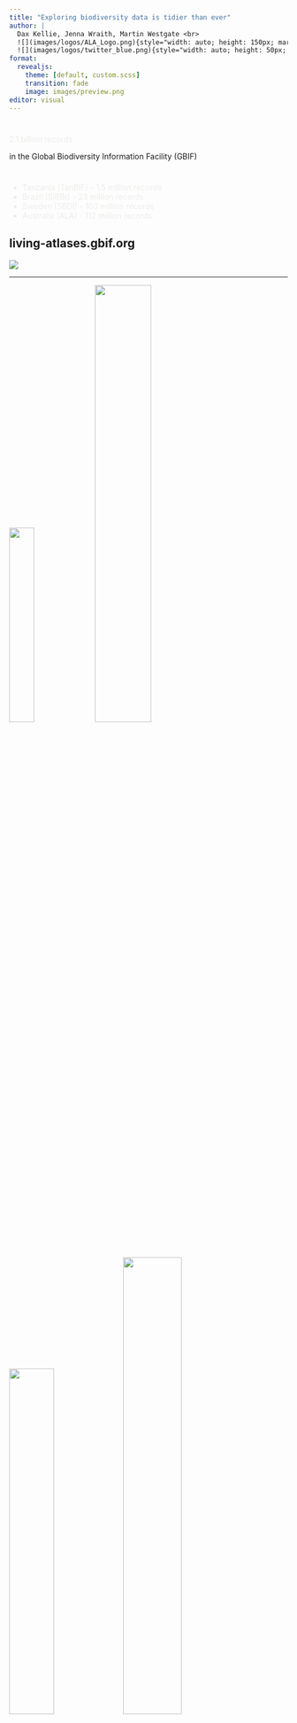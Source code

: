 ```yaml
---
title: "Exploring biodiversity data is tidier than ever"
author: |
  Dax Kellie, Jenna Wraith, Martin Westgate <br>
  ![](images/logos/ALA_Logo.png){style="width: auto; height: 150px; margin-top: 80px"} ![](images/logos/NCRIS_logo.png){style="width: auto; height: 150px; margin-top: 80px"} ![](images/logos/CSIRO_logo.png){style="width: auto; height: 150px; margin-top: 80px"} <br>
  ![](images/logos/twitter_blue.png){style="width: auto; height: 50px; float:left; margin-top: 20px"} <span style = "float:left; margin-top: 20px">   @daxkellie <span/>
format: 
  revealjs: 
    theme: [default, custom.scss] 
    transition: fade
    image: images/preview.png
editor: visual
---
```


#  {background-color="#222322" auto-animate="true" transition="convex"}

::: {.r-fit-text style="color: #EEECEA;"}
2.1 billion records
:::

in the Global Biodiversity Information Facility (GBIF)

#  {background-color="#222322" auto-animate="true"}

::: {style="color: #EEECEA;"}
-   Tanzania (TanBIF) - 1.5 million records
-   Brazil (SiBBr) - 23 million records
-   Sweden (SBDI) - 103 million records
-   Australia (ALA) - 112 million records
:::

## living-atlases.gbif.org {background-color="#222322" transition="slide"}

![](images/living_atlases.PNG)

------------------------------------------------------------------------

![](images/logos/ALA_Logo.png){.absolute bottom="30" left="20" height="auto" width="30%"} ![](images/ganggang.jfif){.clipped .absolute top="20" left="-60" height="auto" width="45%"} ![](images/pixie-mushroom.jfif){.clipped .absolute top="238" left="220" height="auto" width="40%"} ![](images/peacock-spider.jfif){.clipped .absolute top="-20" left="460" height="auto" width="46%"} ![](images/sturts-desert-pea.jfif){.clipped .absolute top="260" right="10" height="auto" width="32%"} ![](images/wobbegong.jfif){.clipped .absolute top="0" right="0" height="auto" width="30%"} ![](images/wombat.jfif){.clipped .absolute top="50" left="245" height="auto" width="35%"} ![](images/gecko.jfif){.clipped .absolute bottom="100" left="460" height="auto" width="30%"}

------------------------------------------------------------------------

::: r-hstack
![](images/logos/Rlogo.svg){data-id="box1" height="300"}
:::

##  {background-image="images/logos/tidylogos.png" background-color="#000" background-size="50%" background-position="center" transition="slide"}

## `taxize` & `rgbif` {auto-animate="true" auto-animate-easing="ease-in-out"}

::: r-hstack
![](images/logos/rgbiflogo.png){data-id="box2" auto-animate-delay="0.1" height="250"}

![](images/logos/taxizelogo.png){data-id="box3" auto-animate-delay="0.2" height="250"}
:::

## `taxize` & `rgbif`

```r
library(taxize)
as.tsn(get_tsn("Quercus douglasii"))
```

## `taxize` & `rgbif`

A simple example

```r
library(rgbif)
occ_download(
  pred("taxonKey", 2436775), 
  pred("hasGeospatialIssue", FALSE),
  pred("hasCoordinate", TRUE),
  pred("occurrenceStatus","PRESENT"), 
  pred_not(pred_in("basisOfRecord",c("FOSSIL_SPECIMEN","LIVING_SPECIMEN"))),
  format = "SIMPLE_CSV"
)
```

## `taxize` & `rgbif`

A not-so-simple example

```r
occ_download(
type="and",
    pred("taxonKey", 2436775),
    pred("hasGeospatialIssue", FALSE),
    pred("hasCoordinate", TRUE),
    pred("occurrenceStatus","PRESENT"), 
    pred_gte("year", 1900),
    pred_not(pred_in("basisOfRecord",c("FOSSIL_SPECIMEN","LIVING_SPECIMEN"))),
  pred_or(
    pred("country","ZA"),
    pred("gadm","ETH")
    ),
  pred_or(
    pred_not(pred_in("establishmentMeans",c("MANAGED","INTRODUCED"))),
    pred_isnull("establishmentMeans")
    ),
  pred_or(  
    pred_lt("coordinateUncertaintyInMeters",10000),
    pred_isnull("coordinateUncertaintyInMeters")
    ),
format = "SIMPLE_CSV"
)
```

# `galah` {.galah transition="slide" auto-animate="true"}

![](images/logos/galah_logo.png){.absolute left="30%" top="40%"}

# `galah` {.galah auto-animate="true"}

::: columns
::: {.column width="30%"}
![](images/logos/galah_logo.png)
:::

::: {.column width="70%" style="margin-left:50px;"}
-   Query the ALA (and other national GBIF nodes)
-   Use tidy, pipe-able syntax
:::
:::

# Build a query {.galah}

## Record counts {.galah auto-animate="true" transition-speed="fast"}

```r
#| code-line-numbers: "|3|4|5"
#| output-location: fragment
library(galah)

galah_call() |>
  galah_identify("Eolophus roseicapilla") |> # galahs
  atlas_counts()
```

```r
galah_config(verbose = FALSE)
```

# `galah_filter` \n`galah_group_by` \n`galah_select` {.galah}

## Record counts {.galah auto-animate="true" transition-speed="fast"}

```r
#| code-line-numbers: "|3,4"
galah_call() |>
  galah_identify("Eolophus roseicapilla") |>
  galah_filter(year >= 2010,
               dataResourceName == "iNaturalist Australia") |>
  atlas_counts()
```


## Record counts {.galah auto-animate="true" transition-speed="fast"}

```r
#| code-line-numbers: "|5"
galah_call() |>
  galah_identify("Eolophus roseicapilla") |>
  galah_filter(year >= 2010,
               dataResourceName == "iNaturalist Australia") |>
  galah_group_by(year) |>
  atlas_counts()
```

## Record counts {.galah}

```r
galah_call() |>
  galah_identify("Cacatuidae") |> # cockatoos
  galah_filter(year >= 2019) |>
  galah_group_by(year, dataResourceName) |>
  atlas_counts()
```

## Species lists {.galah auto-animate="true" transition-speed="fast"}

```r
#| code-line-numbers: "|5"
galah_call() |>
  galah_identify("peramelidae") |> # bandicoots & bilbies
  galah_filter(year == 2021,
               cl22 == "New South Wales") |> # cl22 = states/territories id
  atlas_species()
```

![](images/bandicoot.jfif){.clipped .absolute width="300" right="3%" bottom="80"}\

## Species occurrences {.galah}

```r
#| code-line-numbers: "|2|8"
# Enter email
galah_config(email = "dax.kellie@csiro.au")

galah_call() |>
  galah_identify("peramelidae") |>
  galah_filter(year == 2021,
               cl22 == "New South Wales") |> # states/territories
  atlas_occurrences()
```

## Species occurrences {.galah auto-animate="true" transition-speed="fast"}

```r
#| code-line-numbers: "|8"
# Enter email
galah_config(email = "dax.kellie@csiro.au")

galah_call() |>
  galah_identify("peramelidae") |>
  galah_filter(year == 2021,
               cl22 == "New South Wales") |> # states/territories
  galah_select(scientificName, eventDate) |>
  atlas_occurrences()
```

```r
readRDS(file = here::here("data", "table_galah_select.rds"))
```

## Plot species occurrences {.galah}

```r
#| fig-cap: "Observations of Bandicoots & Bilbies in the Atlas of Living Australia in 2021"
#| output-location: slide
#| code-line-numbers: "|6-13|15-17|19-26"
library(galah)
library(ozmaps)
library(sf)
library(ggplot2)

# Enter email
galah_config(email = "dax.kellie@csiro.au")

# Download species occurrences
obs <- galah_call() |>
  galah_identify("peramelidae") |>
  galah_filter(year == 2021) |>
  atlas_occurrences()

# Ensure map uses correct projection
oz_wgs84 <- ozmap_data(data = "country") |>
  st_transform(crs = st_crs("WGS84"))

# Map points
ggplot(data = obs) + 
  geom_sf(data = oz_wgs84, 
          fill = "white") +
  geom_point(aes(x = decimalLongitude,
                 y = decimalLatitude), 
             color = "#78cccc") +
  theme_void()
```

# Query other Living Atlases from `galah`? {.galah}

## GBIF.ES {.galah auto-animate="true" transition-speed="fast"}

```r
galah_config(atlas = "Spain")

galah_call() |> atlas_counts()
```

## Biodiversitäts-Atlas Österreich {.galah auto-animate="true" transition-speed="fast"}

```r
galah_config(atlas = "Austria")

galah_call() |> atlas_counts()
```

# Share ways to code

## atlasoflivingaustralia.github.io/galah {.galah}

![](images/galah-pkgdown.PNG)

## labs.ala.org.au

![](images/ala-labs_home.PNG)

## labs.ala.org.au

![](images/ala-labs_posts.PNG)

## Downloading biodiversity data is tidier than ever

::: columns
::: {.column width="17%"}
![](images/logos/galah_logo.png)
:::

::: {.column width="80%" style="margin-left:15px; margin-right:15px;"}
-   `galah` makes downloading data like wrangling data with `dplyr`

-   Package architecture is flexible for other biodiversity databases

![](images/Varanusvarius.jpeg){.clipped .absolute width="250" right="3%" top="100"}\
![](images/Vanellustricolor.jpeg){.clipped .absolute width="250" right="3%" top="270"}\
![](images/Hydromyschrysogaster.jpeg){.clipped .absolute width="250" right="3%" top="440"}\
:::
:::

# Thank you {background-color="#222322"}

::: columns
::: {.column width="65%"}
```r
knitr::include_graphics("images/logos/ALA_Logo_Stacked_REV-RGB.png")
```
::: {layout-ncol=2}
![](images/logos/NCRIS_logo_REV.png){style="width: auto; height: 130px;"}![](images/logos/CSIRO_logo.png){style="width: auto; height: 130px;"} <br>
:::

![](images/logos/twitter_blue.png){style="width: auto; height: 50px; float:left; margin-top: 15px"} <span style = "float:left; margin-top: 20px; color:#fff; font-size:1em;"> @daxkellie <span/> 
:::

::: {.column width="30%"}
::: scrollable
::: credits
**Image credits**\
[Gang-gang Cockatoo: johnnewm (CC-BY-NC 4.0)](https://biocache.ala.org.au/occurrences/35529f29-2c14-4bc7-8d61-6d55d6ac4054)\
[Peacock Spider: Reiner Richter (CC-BY 4.0)](https://biocache.ala.org.au/occurrences/360a01e1-ed25-4c4a-8b0f-9ab7371e0731)\
[Rough Knob-tail Gecko: dhfischer (CC-BY-NC 4.0)](https://biocache.ala.org.au/occurrences/708029fb-b2d3-4fb1-af31-bcc1babc3adf)\
[Spotted Wobbegong: Michal (CC-BY-NC 4.0)](https://biocache.ala.org.au/occurrences/6f01b5e9-059b-47a0-a473-500313d70a58)\
[Common Wombat: Questagame (CC-BY-NC 4.0)](https://biocache.ala.org.au/occurrences/dda1e192-4319-49e0-91eb-605970f67d74)\
[Pixie's Parasol: fungusamongus2020 (CC-BY-NC 4.0)](https://biocache.ala.org.au/occurrences/08ecbc81-0dee-4348-92f1-c7cfa52887f3)\
[Sturt's Desert Pea: Questagame (CC-BY-NC 4.0)](https://biocache.ala.org.au/occurrences/6afe423e-7889-4f25-a976-c4541c8de75d)\
[Acacia verniciflua: Chris Clarke (CC BY 2.5 AU)](https://biocache.ala.org.au/occurrences/82abadd4-b8e6-4919-a668-fabd734092cc)\
[Varanus varius: Tracey-Ann Hooley (CC BY)](https://images.ala.org.au/image/e1746dc8-1ec6-4bca-a211-82c641a8bb07)\
[Vanellus tricolor: Kym Nicolson (CC BY)](https://images.ala.org.au/image/details?imageId=3698fb4f-a008-4629-a03f-435e7b7ffb85)\
[Southern Brown Bandicoot: Treeswift Wildlife and Nature (CC-BY-NC 4.0)](https://images.ala.org.au/image/b78df3c4-50e0-45b1-a2c5-7a518998fe2e)\
:::
:::
:::
:::




## Search fields {.galah visibility="uncounted"}

```r
library(galah)
galah_config(atlas = "Australia")
```
How to search for **fields** to filter by

```r
# text search to find state/territory field id
search_fields("australian states") # id = cl22
search_field_values("cl22")
```
